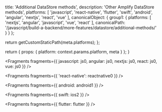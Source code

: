 
  title: 'Additional DataStore methods',
  description: 'Other Amplify DataStore methods',
  platforms: [
    'javascript',
    'react-native',
    'flutter',
    'swift',
    'android',
    'angular',
    'nextjs',
    'react',
    'vue'
  ],
  canonicalObject: {
    group1: {
      platforms: [
        'nextjs',
        'angular',
        'javascript',
        'vue',
        'react'
      ],
      canonicalPath: '/javascript/build-a-backend/more-features/datastore/additional-methods/'
    }
  }
};

  return getCustomStaticPath(meta.platforms);
};

  return {
    props: {
      platform: context.params.platform,
      meta
    }
  };
}


<Fragments
  fragments={{
    javascript: js0,
    angular: js0,
    nextjs: js0,
    react: js0,
    vue: js0
  }}
/>


<Fragments fragments={{ 'react-native': reactnative0 }} />


<Fragments fragments={{ android: android1 }} />


<Fragments fragments={{ swift: ios2 }} />


<Fragments fragments={{ flutter: flutter }} />
